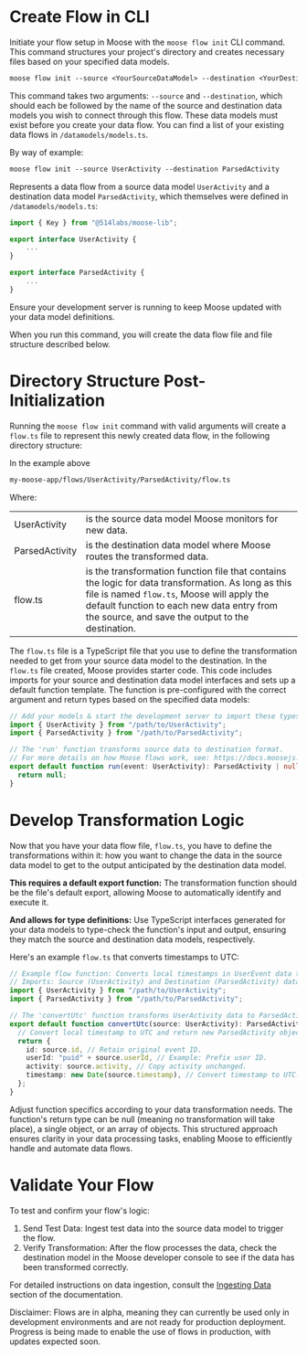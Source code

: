 
# Create Flow in CLI

Initiate your flow setup in Moose with the `moose flow init` CLI command. This
command structures your project's directory and creates necessary files based on
your specified data models.

```txt filename="Terminal" copy
moose flow init --source <YourSourceDataModel> --destination <YourDestinationDataModel>
```

This command takes two arguments: `--source` and `--destination`, which should
each be followed by the name of the source and destination data models you wish
to connect through this flow. These data models must exist before you create
your data flow. You can find a list of your existing data flows in
`/datamodels/models.ts`.

By way of example:

```txt filename="Terminal" copy
moose flow init --source UserActivity --destination ParsedActivity
```

Represents a data flow from a source data model `UserActivity` and a destination
data model `ParsedActivity`, which themselves were defined in
`/datamodels/models.ts`:

```ts filename="models.ts"
import { Key } from "@514labs/moose-lib";

export interface UserActivity {
    ...
}

export interface ParsedActivity {
    ...
}
```

Ensure your development server is running to keep Moose updated with your data
model definitions.

When you run this command, you will create the data flow file and file structure
described below.

# Directory Structure Post-Initialization

Running the `moose flow init` command with valid arguments will create a
`flow.ts` file to represent this newly created data flow, in the following
directory structure:

<FileTree>
  <FileTree.Folder name="my-moose-app" defaultOpen>
    <FileTree.Folder name="flows" defaultOpen>
      <FileTree.Folder name="UserActivity" defaultOpen>
        <FileTree.Folder name="ParsedActivity" defaultOpen>
          <FileTree.File name="flow.ts" />
        </FileTree.Folder>
      </FileTree.Folder>
    </FileTree.Folder>
  </FileTree.Folder>
</FileTree>

In the example above

```txt filename="Terminal"
my-moose-app/flows/UserActivity/ParsedActivity/flow.ts
```

Where:

|                |                                                                                                                                                                                                                                                     |
| -------------- | --------------------------------------------------------------------------------------------------------------------------------------------------------------------------------------------------------------------------------------------------- |
| UserActivity   | is the source data model Moose monitors for new data.                                                                                                                                                                                               |
| ParsedActivity | is the destination data model where Moose routes the transformed data.                                                                                                                                                                              |
| flow.ts        | is the transformation function file that contains the logic for data transformation. As long as this file is named `flow.ts`, Moose will apply the default function to each new data entry from the source, and save the output to the destination. |

The `flow.ts` file is a TypeScript file that you use to define the
transformation needed to get from your source data model to the destination. In
the `flow.ts` file created, Moose provides starter code. This code includes
imports for your source and destination data model interfaces and sets up a
default function template. The function is pre-configured with the correct
argument and return types based on the specified data models:

```ts filename="flow.ts" copy {2-3,7}
// Add your models & start the development server to import these types
import { UserActivity } from "/path/to/UserActivity";
import { ParsedActivity } from "/path/to/ParsedActivity";

// The 'run' function transforms source data to destination format.
// For more details on how Moose flows work, see: https://docs.moosejs.com
export default function run(event: UserActivity): ParsedActivity | null {
  return null;
}
```

# Develop Transformation Logic

Now that you have your data flow file, `flow.ts`, you have to define the
transformations within it: how you want to change the data in the source data
model to get to the output anticipated by the destination data model.

**This requires a default export function:** The transformation function should
be the file's default export, allowing Moose to automatically identify and
execute it.

**And allows for type definitions:** Use TypeScript interfaces generated for
your data models to type-check the function's input and output, ensuring they
match the source and destination data models, respectively.

Here's an example `flow.ts` that converts timestamps to UTC:

```ts filename="flow.ts" copy {3-4,8}
// Example flow function: Converts local timestamps in UserEvent data to UTC.
// Imports: Source (UserActivity) and Destination (ParsedActivity) data models.
import { UserActivity } from "/path/to/UserActivity";
import { ParsedActivity } from "/path/to/ParsedActivity";

// The 'convertUtc' function transforms UserActivity data to ParsedActivity format.
export default function convertUtc(source: UserActivity): ParsedActivity {
  // Convert local timestamp to UTC and return new ParsedActivity object.
  return {
    id: source.id, // Retain original event ID.
    userId: "puid" + source.userId, // Example: Prefix user ID.
    activity: source.activity, // Copy activity unchanged.
    timestamp: new Date(source.timestamp), // Convert timestamp to UTC.
  };
}
```

Adjust function specifics according to your data transformation needs. The
function's return type can be null (meaning no transformation will take place),
a single object, or an array of objects. This structured approach ensures
clarity in your data processing tasks, enabling Moose to efficiently handle and
automate data flows.

# Validate Your Flow

To test and confirm your flow's logic:

1. Send Test Data: Ingest test data into the source data model to trigger the
   flow.
2. Verify Transformation: After the flow processes the data, check the
   destination model in the Moose developer console to see if the data has been
   transformed correctly.

For detailed instructions on data ingestion, consult the [Ingesting
Data](../data-models/capture-data.mdx) section of the documentation.

<Callout type="info" emoji="ℹ️">
  Disclaimer: Flows are in alpha, meaning they can currently be used only in
  development environments and are not ready for production deployment. Progress
  is being made to enable the use of flows in production, with updates expected
  soon.
</Callout>
